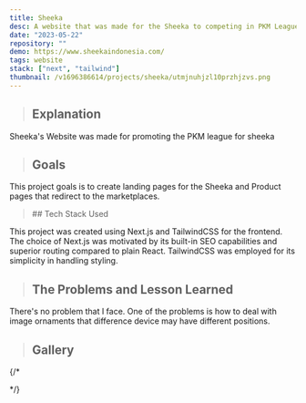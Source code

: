 ```yaml
---
title: Sheeka
desc: A website that was made for the Sheeka to competing in PKM League
date: "2023-05-22"
repository: ""
demo: https://www.sheekaindonesia.com/
tags: website
stack: ["next", "tailwind"]
thumbnail: /v1696386614/projects/sheeka/utmjnuhjzl10przhjzvs.png
---
```


> ## Explanation

Sheeka's Website was made for promoting the PKM league for sheeka

> ## Goals

This project goals is to create landing pages for the Sheeka and Product pages that redirect to the marketplaces.

<blockquote className="with-icons">
  ## Tech Stack Used
  <div className="not-prose mt-2">
    <TechStackIcon Tech={["next", "tailwind"]} showTooltip={true}color="text-white hover:text-blue-500" IconSize="text-6xl" />
  </div>
</blockquote> 

This project was created using Next.js and TailwindCSS for the frontend. The choice of Next.js was motivated by its built-in SEO capabilities and superior routing compared to plain React. TailwindCSS was employed for its simplicity in handling styling.

> ## The Problems and Lesson Learned

There's no problem that I face. One of the problems is how to deal with image ornaments that difference device may have different positions.

> ## Gallery

{/* <div className="project-image">
  <CloudImg width={500} height={500} alt="img" src="/v1696386653/projects/sheeka/enxtcgk6lzozy6yjazbn.png" className="w-full"/>
  <CloudImg width={500} height={500} alt="img" src="/v1696386654/projects/sheeka/x1baozaaxoc9ils6pf2u.png" className="w-full"/>
</div> */}


